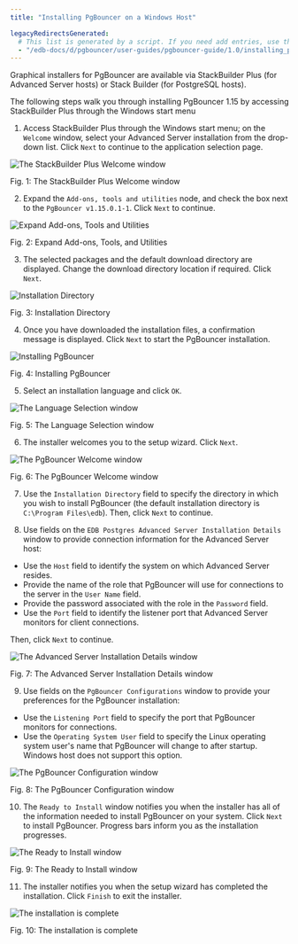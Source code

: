 ```yaml
---
title: "Installing PgBouncer on a Windows Host"

legacyRedirectsGenerated:
  # This list is generated by a script. If you need add entries, use the `legacyRedirects` key.
  - "/edb-docs/d/pgbouncer/user-guides/pgbouncer-guide/1.0/installing_pgbouncer_on_a_windows_host.html"
---
```


<div id="using_the_graphical_installer" class="registered_link"></div>

Graphical installers for PgBouncer are available via StackBuilder Plus (for Advanced Server hosts) or Stack Builder (for PostgreSQL hosts).

The following steps walk you through installing PgBouncer 1.15 by accessing StackBuilder Plus through the Windows start menu

1.  Access StackBuilder Plus through the Windows start menu; on the `Welcome` window, select your Advanced Server installation from the drop-down list. Click `Next` to continue to the application selection page.

![The StackBuilder Plus Welcome window](../images/sbp_welcome.png)

Fig. 1: The StackBuilder Plus Welcome window

2.  Expand the `Add-ons, tools and utilities` node, and check the box next to the `PgBouncer v1.15.0.1-1`. Click `Next` to continue.

![Expand Add-ons, Tools and Utilities](../images/add-ons.png)

Fig. 2: Expand Add-ons, Tools, and Utilities

3.  The selected packages and the default download directory are displayed. Change the download directory location if required. Click `Next`.

![Installation Directory](../images/sbp_selected_packages.png)

Fig. 3: Installation Directory

4.  Once you have downloaded the installation files, a confirmation message is displayed. Click `Next` to start the PgBouncer installation.

![Installing PgBouncer](../images/sbp_installation_complete.png)

Fig. 4: Installing PgBouncer

5.  Select an installation language and click `OK`.

![The Language Selection window](../images/sbp_language_selection.png)

Fig. 5: The Language Selection window

6.  The installer welcomes you to the setup wizard. Click `Next`.

![The PgBouncer Welcome window](../images/pgbouncer_welcome.png)

Fig. 6: The PgBouncer Welcome window

7.  Use the `Installation Directory` field to specify the directory in which you wish to install PgBouncer (the default installation directory is `C:\Program Files\edb`). Then, click `Next` to continue.

8.  Use fields on the `EDB Postgres Advanced Server Installation Details` window to provide connection information for the Advanced Server host:

-   Use the `Host` field to identify the system on which Advanced Server resides.
-   Provide the name of the role that PgBouncer will use for connections to the server in the `User Name` field.
-   Provide the password associated with the role in the `Password` field.
-   Use the `Port` field to identify the listener port that Advanced Server monitors for client connections.

Then, click `Next` to continue.

![The Advanced Server Installation Details window](../images/pg_advanced_server_details.png)

Fig. 7: The Advanced Server Installation Details window

9.  Use fields on the `PgBouncer Configurations` window to provide your preferences for the PgBouncer installation:

-   Use the `Listening Port` field to specify the port that PgBouncer monitors for connections.
-   Use the `Operating System User` field to specify the Linux operating system user's name that PgBouncer will change to after startup. Windows host does not support this option.

![The PgBouncer Configuration window](../images/pgbouncer_configuration_window.png)

Fig. 8: The PgBouncer Configuration window

10.  The `Ready to Install` window notifies you when the installer has all of the information needed to install PgBouncer on your system. Click `Next` to install PgBouncer. Progress bars inform you as the installation progresses.

![The Ready to Install window](../images/ready_to_install.png)

Fig. 9: The Ready to Install window

11.  The installer notifies you when the setup wizard has completed the installation. Click `Finish` to exit the installer.

![The installation is complete](../images/pgbouncer_installation_complete.png)

Fig. 10: The installation is complete